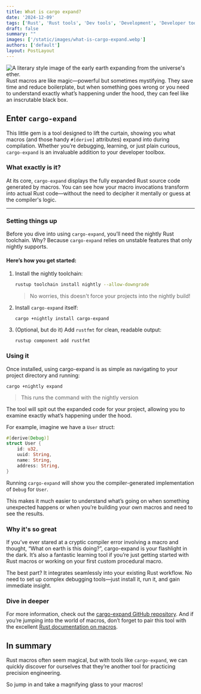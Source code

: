 ```yaml
---
title: What is cargo expand?
date: '2024-12-09'
tags: ['Rust', 'Rust tools', 'Dev tools', 'Development', 'Developer tooling']
draft: false
summary: ""
images: ['/static/images/what-is-cargo-expand.webp']
authors: ['default']
layout: PostLayout
---
```


<Image
  className="rounded-md shadow-md"
  src="/static/images/what-is-cargo-expand.webp"
  alt="A literary style image of the early earth expanding from the universe's ether." 
  height={904}
  width={1200}
/>
Rust macros are like magic—powerful but sometimes mystifying. They save time and reduce boilerplate, but when something goes wrong or you need to understand exactly what’s happening under the hood, they can feel like an inscrutable black box.

## Enter `cargo-expand`

This little gem is a tool designed to lift the curtain, showing you what macros (and those handy `#[derive]` attributes) expand into during compilation. Whether you’re debugging, learning, or just plain curious, `cargo-expand` is an invaluable addition to your developer toolbox.

### What exactly is it?

At its core, `cargo-expand` displays the fully expanded Rust source code generated by macros. You can see how your macro invocations transform into actual Rust code—without the need to decipher it mentally or guess at the compiler's logic.

---

### Setting things up

Before you dive into using `cargo-expand`, you’ll need the nightly Rust toolchain. Why? Because `cargo-expand` relies on unstable features that only nightly supports.

#### Here’s how you get started:

1. Install the nightly toolchain:
    ```sh
    rustup toolchain install nightly --allow-downgrade
    ```
    > No worries, this doesn't force your projects into the nightly build!

2. Install `cargo-expand` itself:
    ```
    cargo +nightly install cargo-expand
    ```
3. (Optional, but do it) Add `rustfmt` for clean, readable output:
    ```
    rustup component add rustfmt
    ```
### Using it

Once installed, using cargo-expand is as simple as navigating to your project directory and running:

```
cargo +nightly expand
```
> This runs the command with the nightly version

The tool will spit out the expanded code for your project, allowing you to examine exactly what’s happening under the hood.

For example, imagine we have a `User` struct:
```rust
#[derive(Debug)]
struct User {
    id: u32,
    uuid: String,
    name: String,
    address: String,
}
```
Running `cargo-expand` will show you the compiler-generated implementation of `Debug` for `User`. 

This makes it much easier to understand what’s going on when something unexpected happens or when you’re building your own macros and need to see the results.

### Why it's so great

If you’ve ever stared at a cryptic compiler error involving a macro and thought, “What on earth is this doing?”, cargo-expand is your flashlight in the dark. It’s also a fantastic learning tool if you’re just getting started with Rust macros or working on your first custom procedural macro.

The best part? It integrates seamlessly into your existing Rust workflow. No need to set up complex debugging tools—just install it, run it, and gain immediate insight.

### Dive in deeper

For more information, check out the [cargo-expand GitHub repository](https://github.com/dtolnay/cargo-expand). And if you’re jumping into the world of macros, don’t forget to pair this tool with the excellent [Rust documentation on macros](https://doc.rust-lang.org/reference/macros-by-example.html).

## In summary
Rust macros often seem magical, but with tools like `cargo-expand`, we can quickly discover for ourselves that they’re another tool for practicing precision engineering. 

So jump in and take a magnifying glass to your macros!

<BlogNewsletterForm />
